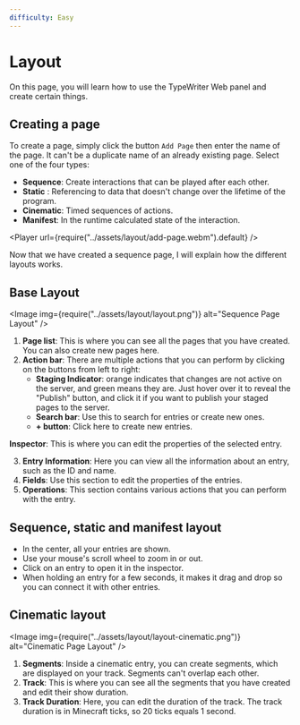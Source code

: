 ```yaml
---
difficulty: Easy
---
```



# Layout

On this page, you will learn how to use the TypeWriter Web panel and create certain things.

## Creating a page

To create a page, simply click the button `Add Page` then enter the name of the page. It can't be a duplicate name of an already existing page. Select one of the four types: 
* **Sequence**: Create interactions that can be played after each other.
* **Static** : Referencing to data that doesn't change over the lifetime of the program.
* **Cinematic**: Timed sequences of actions.
* **Manifest**:  In the runtime calculated state of the interaction.

<Player url={require("../assets/layout/add-page.webm").default} />

Now that we have created a sequence page, I will explain how the different layouts works.

## Base Layout

<Image img={require("../assets/layout/layout.png")} alt="Sequence Page Layout" />

1. **Page list**: This is where you can see all the pages that you have created. You can also create new pages here.
2. **Action bar**: There are multiple actions that you can perform by clicking on the buttons from left to right:
   - **Staging Indicator**: orange indicates that changes are not active on the server, and green means they are. Just hover over it to reveal the "Publish" button, and click it if you want to publish your staged pages to the server.
   - **Search bar**: Use this to search for entries or create new ones.
   - **+ button**: Click here to create new entries.

**Inspector**: This is where you can edit the properties of the selected entry.

3. **Entry Information**: Here you can view all the information about an entry, such as the ID and name.
4. **Fields**: Use this section to edit the properties of the entries.
5. **Operations**: This section contains various actions that you can perform with the entry.

## Sequence, static and manifest layout

- In the center, all your entries are shown.
- Use your mouse's scroll wheel to zoom in or out.
- Click on an entry to open it in the inspector.
- When holding an entry for a few seconds, it makes it drag and drop so you can connect it with other entries.

## Cinematic layout

<Image img={require("../assets/layout/layout-cinematic.png")} alt="Cinematic Page Layout" />

1. **Segments**: Inside a cinematic entry, you can create segments, which are displayed on your track. Segments can't overlap each other.
2. **Track**: This is where you can see all the segments that you have created and edit their show duration.
3. **Track Duration**: Here, you can edit the duration of the track. The track duration is in Minecraft ticks, so 20 ticks equals 1 second.
